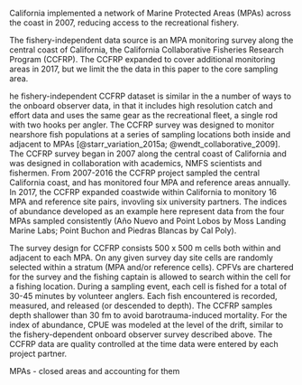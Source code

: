 





California implemented a network of Marine Protected Areas (MPAs) across the coast in 2007, reducing access to the recreational fishery.



The fishery-independent data source is an MPA monitoring survey along the central coast of California, the California Collaborative Fisheries Research Program (CCFRP). The CCFRP expanded to cover additional monitoring areas in 2017, but we limit the the data in this paper to the core sampling area. 


he fishery-independent CCFRP dataset is similar in the a number of ways to the onboard observer data, in that it includes high resolution catch and effort data and uses the same gear as the recreational fleet, a single rod with two hooks per angler.
The CCFRP survey was designed to monitor nearshore fish populations at a series of sampling locations both inside and adjacent to MPAs [@starr_variation_2015a; @wendt_collaborative_2009].  The CCFRP survey began in 2007 along the central coast of California and was designed in collaboration with academics, NMFS scientists and fishermen. 
From 2007-2016 the CCFRP project sampled the central California coast, and has monitored four MPA and reference areas annually. In 2017, the CCFRP expanded coastwide within California to monitory 16 MPA and reference site pairs, invovling six university partners. The indices of abundance developed as an example here represent data from the four MPAs sampled consistently (A&ntilde;o Nuevo and Point Lobos by Moss Landing Marine Labs; Point Buchon and Piedras Blancas by Cal Poly).

The survey design for CCFRP consists 500 x 500 m cells both within and adjacent to each MPA. On any given survey day site cells are randomly selected within a stratum (MPA and/or reference cells).  CPFVs are chartered for the survey and the fishing captain is allowed to search within the cell for a fishing location.  During a sampling event, each cell is fished for a total of 30-45 minutes by volunteer anglers. Each fish encountered is recorded, measured, and released (or descended to depth). The CCFRP samples depth shallower than 30 fm to avoid barotrauma-induced mortality. For the index of abundance, CPUE was modeled at the level of the drift, similar to the fishery-dependent onboard observer survey described above. The CCFRP data are quality controlled at the time data were entered by each project partner.




MPAs - closed areas and accounting for them